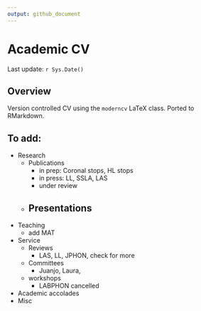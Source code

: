 ```yaml
---
output: github_document
---
```


# Academic CV

Last update: `r Sys.Date()`

## Overview

Version controlled CV using the `moderncv` LaTeX class. Ported to RMarkdown. 

## To add:

- Research
  - Publications
    - in prep: Coronal stops, HL stops
    - in press: LL, SSLA, LAS
    - under review
  - Presentations
    - 
- Teaching
  - add MAT
- Service
  - Reviews
    - LAS, LL, JPHON, check for more 
  - Committees
    - Juanjo, Laura, 
  - workshops
    - LABPHON cancelled
- Academic accolades
- Misc
